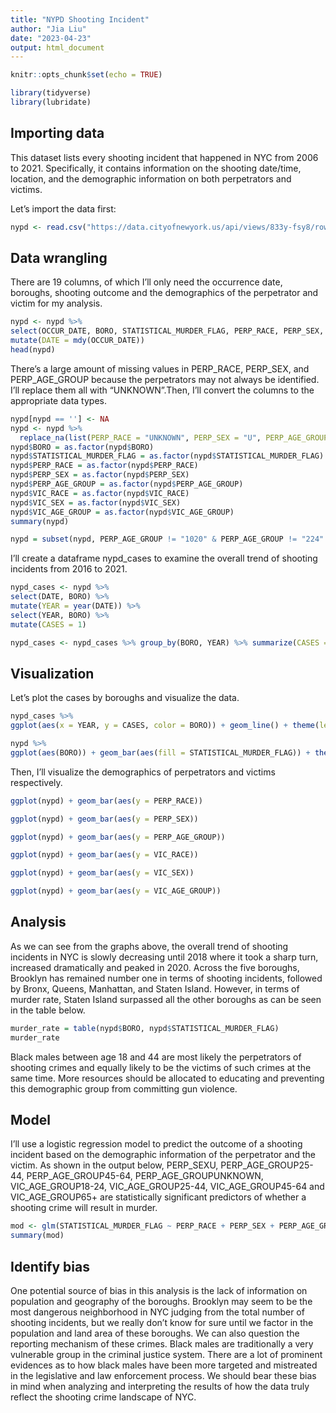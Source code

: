 ---
title: "NYPD Shooting Incident"
author: "Jia Liu"
date: "2023-04-23"
output: html_document
---

```{r setup, include=FALSE}
knitr::opts_chunk$set(echo = TRUE)
```

```{r load-packages, include=FALSE}
library(tidyverse)
library(lubridate)
```
## Importing data

This dataset lists every shooting incident that happened in NYC from 2006 to 2021. Specifically, it contains information on the shooting date/time, location, and the demographic information on both perpetrators and victims.

Let's import the data first:

```{r import}
nypd <- read.csv("https://data.cityofnewyork.us/api/views/833y-fsy8/rows.csv?accessType=DOWNLOAD")
```
## Data wrangling

There are 19 columns, of which I'll only need the occurrence date, boroughs, shooting outcome and the demographics of the perpetrator and victim for my analysis. 

```{r tidyup}
nypd <- nypd %>%
select(OCCUR_DATE, BORO, STATISTICAL_MURDER_FLAG, PERP_RACE, PERP_SEX, PERP_AGE_GROUP, VIC_RACE, VIC_SEX, VIC_AGE_GROUP) %>%
mutate(DATE = mdy(OCCUR_DATE))
head(nypd)
```
 
There's a large amount of missing values in PERP_RACE, PERP_SEX, and PERP_AGE_GROUP because the perpetrators may not always be identified. I'll replace them all with "UNKNOWN".Then, I'll convert the columns to the appropriate data types.

```{r convert}
nypd[nypd == ''] <- NA
nypd <- nypd %>%
  replace_na(list(PERP_RACE = "UNKNOWN", PERP_SEX = "U", PERP_AGE_GROUP = "UNKNOWN"))
nypd$BORO = as.factor(nypd$BORO)
nypd$STATISTICAL_MURDER_FLAG = as.factor(nypd$STATISTICAL_MURDER_FLAG)
nypd$PERP_RACE = as.factor(nypd$PERP_RACE)
nypd$PERP_SEX = as.factor(nypd$PERP_SEX)
nypd$PERP_AGE_GROUP = as.factor(nypd$PERP_AGE_GROUP)
nypd$VIC_RACE = as.factor(nypd$VIC_RACE)
nypd$VIC_SEX = as.factor(nypd$VIC_SEX)
nypd$VIC_AGE_GROUP = as.factor(nypd$VIC_AGE_GROUP)
summary(nypd)
```
```{r removeoutliers}
nypd = subset(nypd, PERP_AGE_GROUP != "1020" & PERP_AGE_GROUP != "224" & PERP_AGE_GROUP != "940")
```

I'll create a dataframe nypd_cases to examine the overall trend of shooting incidents from 2016 to 2021.

```{r cases, echo= FALSE}
nypd_cases <- nypd %>%
select(DATE, BORO) %>%
mutate(YEAR = year(DATE)) %>%
select(YEAR, BORO) %>%
mutate(CASES = 1)
```

```{r casesbyboro}
nypd_cases <- nypd_cases %>% group_by(BORO, YEAR) %>% summarize(CASES =sum(CASES))
```

## Visualization
Let's plot the cases by boroughs and visualize the data.
```{r vis1, echo = FALSE}
nypd_cases %>%
ggplot(aes(x = YEAR, y = CASES, color = BORO)) + geom_line() + theme(legend.position = "bottom") + labs(title = "Shooting incidents in NYC")
```
```{r vis2, echo = FALSE}
nypd %>%
ggplot(aes(BORO)) + geom_bar(aes(fill = STATISTICAL_MURDER_FLAG)) + theme(legend.position = "bottom") + labs(title = "Murder rate by boroughs")
```


Then, I'll visualize the demographics of perpetrators and victims respectively.
```{r perprace}
ggplot(nypd) + geom_bar(aes(y = PERP_RACE))
```
```{r perpsex}
ggplot(nypd) + geom_bar(aes(y = PERP_SEX))
```
```{r perpage}
ggplot(nypd) + geom_bar(aes(y = PERP_AGE_GROUP))
```
```{r vicrace}
ggplot(nypd) + geom_bar(aes(y = VIC_RACE))
```
```{r vicsex}
ggplot(nypd) + geom_bar(aes(y = VIC_SEX))
```
```{r vicage}
ggplot(nypd) + geom_bar(aes(y = VIC_AGE_GROUP))
```

## Analysis
As we can see from the graphs above, the overall trend of shooting incidents in NYC is slowly decreasing until 2018 where it took a sharp turn, increased dramatically and peaked in 2020.
Across the five boroughs, Brooklyn has remained number one in terms of shooting incidents, followed by Bronx, Queens, Manhattan, and Staten Island. However, in terms of murder rate, Staten Island surpassed all the other boroughs as can be seen in the table below.
```{r murderrate}
murder_rate = table(nypd$BORO, nypd$STATISTICAL_MURDER_FLAG)
murder_rate
```
Black males between age 18 and 44 are most likely the perpetrators of shooting crimes and equally likely to be the victims of such crimes at the same time. More resources should be allocated to educating and preventing this demographic group from committing gun violence.

## Model
I'll use a logistic regression model to predict the outcome of a shooting incident based on the demographic information of the perpetrator and the victim.
As shown in the output below, PERP_SEXU, PERP_AGE_GROUP25-44, PERP_AGE_GROUP45-64, PERP_AGE_GROUPUNKNOWN, VIC_AGE_GROUP18-24, VIC_AGE_GROUP25-44, VIC_AGE_GROUP45-64 and VIC_AGE_GROUP65+ are statistically significant predictors of whether a shooting crime will result in murder. 
```{r model}
mod <- glm(STATISTICAL_MURDER_FLAG ~ PERP_RACE + PERP_SEX + PERP_AGE_GROUP + VIC_RACE + VIC_SEX + VIC_AGE_GROUP, family="binomial", data=nypd)
summary(mod)
```

## Identify bias
One potential source of bias in this analysis is the lack of information on population and geography of the boroughs. Brooklyn may seem to be the most dangerous neighborhood in NYC judging from the total number of shooting incidents, but we really don't know for sure until we factor in the population and land area of these boroughs. 
We can also question the reporting mechanism of these crimes. Black males are traditionally a very vulnerable group in the criminal justice system. There are a lot of prominent evidences as to how black males have been more targeted and mistreated in the legislative and law enforcement process.
We should bear these bias in mind when analyzing and interpreting the results of how the data truly reflect the shooting crime landscape of NYC.
